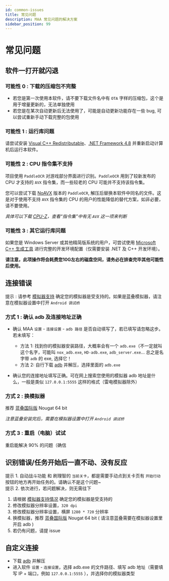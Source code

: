 ```yaml
---
id: common-issues
title: 常见问题
description: MAA 常见问题的解决方案
sidebar_position: 99
---
```


# 常见问题

## 软件一打开就闪退

### 可能性 0 : 下载的压缩包不完整

- 若您是第一次使用本软件，请不要下载文件名中有 `OTA` 字样的压缩包，这个是用于增量更新的，无法单独使用
- 若您是在某次自动更新后无法使用了，可能是自动更新功能存在一些 bug, 可以尝试重新手动下载完整的包使用

### 可能性 1 : 运行库问题

请尝试安装 [Visual C++ Redistributable](https://docs.microsoft.com/zh-CN/cpp/windows/latest-supported-vc-redist?view=msvc-160#visual-studio-2015-2017-2019-and-2022)、[.NET Framework 4.8](https://dotnet.microsoft.com/download/dotnet-framework/net48) 并重新启动计算机后运行本软件。

### 可能性 2 : CPU 指令集不支持

项目使用 `PaddleOCR` 对游戏部分界面进行识别。`PaddleOCR` 用到了较新发布的 CPU 才支持的 `AVX` 指令集，而一些较老的 CPU 可能并不支持该指令集。  

您可以尝试下载 [NoAVX](https://github.com/MaaAssistantArknights/MaaAssistantArknights/blob/master/3rdparty/ppocr_noavx.zip) 版本的 `PaddleOCR`, 解压后替换本软件中同名的文件。这是对于使用不支持 `AVX` 指令集的 CPU 的用户的性能降低的替代方案，如非必要，请不要使用。  

_具体可以下载 [CPU-Z](https://www.cpuid.com/softwares/cpu-z.html)，查看“指令集”中有无 `AVX` 这一项来判断_

### 可能性 3 : 其它运行库问题

如果您是 Windows Server 或其他精简版系统的用户，可尝试使用 [Microsoft C++ 生成工具](https://visualstudio.microsoft.com/zh-hans/visual-cpp-build-tools/) 进行完整的开发环境配置（仅需要安装 .NET 及 C++ 开发环境）。  

**请注意，此项操作将会耗费您10G左右的磁盘空间，请务必在排查完毕其他可能性后使用。**

## 连接错误

提示 : 请参考 [模拟器支持](emulator-support.mdx) 确定您的模拟器是受支持的。如果是蓝叠模拟器，请注意在模拟器设置中打开 `Android 调试桥`

### 方式 1 : 确认 adb 及连接地址正确

- 确认 MAA `设置` - `连接设置` - `adb 路径` 是否自动填写了，若已填写请忽略这步。若未填写：
    * 方法 1: 找到你的模拟器安装路径，大概率会有一个 `adb.exe`（不一定就叫这个名字，可能叫 `nox_adb.exe`, `HD-adb.exe`, `adb_server.exe`... 总之是名字带 `adb` 的 exe, 选择它！
    * 方法 2: 自行下载 [adb](https://dl.google.com/android/repository/platform-tools-latest-windows.zip) 并解压，选择里面的 `adb.exe`

- 确认您的连接地址填写正确。可在网上搜索您使用的模拟器 adb 地址是什么，一般是类似 `127.0.0.1:5555` 这样的格式（雷电模拟器除外）

### 方式 2 : 换模拟器

推荐 [蓝叠国际版](https://www.bluestacks.com/download.html) Nougat 64 bit  

_注意蓝叠安装完后，需要在模拟器设置中打开 `Android 调试桥`_

### 方式 3 : 重启（电脑）试试

重启能解决 90% 的问题（确信

## 识别错误/任务开始后一直不动、没有反应

提示 1. 自动战斗功能 和 刷理智的 `当前关卡`，都是需要手动点到关卡页有 `开始行动` 按钮的地方再开始任务的。请确认不是这个问题~  
提示 2. 依次进行，若问题解决，则无需往下

1. 请根据 [模拟器支持情况](emulator-support.mdx) 确定您的模拟器是受支持的
2. 修改模拟器分辨率设置，`320 dpi`
3. 修改模拟器分辨率设置，横屏 `1280 * 720` 分辨率
4. 换模拟器，推荐 [蓝叠国际版](https://www.bluestacks.com/download.html) Nougat 64 bit ( 请注意蓝叠需要在模拟器设置里开启 adb )
5. 若仍有问题，请提 issue

## 自定义连接

- 下载 [adb](https://dl.google.com/android/repository/platform-tools-latest-windows.zip) 并解压
- 进入软件 `设置` - `连接设置`，选择 adb.exe 的文件路径、填写 adb 地址（需要填写 IP + 端口，例如 `127.0.0.1:5555` ），并选择你的模拟器类型
